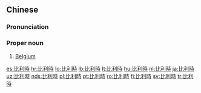 {{also|比利时}}
==Chinese==
{{zh-forms|s=比利时|gloss=-}}

===Pronunciation===
{{zh-pron
|m=Bǐlìshí
|c=bei2 lei6 si4
|h=pfs=Pí-li-sṳ̀
|mn=Pí-lī-sî
|w=2pi li zr
|cat=pn
}}
{{attention|wuu|please check}}

===Proper noun===
{{zh-proper noun}}

# [[Belgium]]

{{zh-cat|Countries}}

[[es:比利時]]
[[hr:比利時]]
[[lo:比利時]]
[[lb:比利時]]
[[lt:比利時]]
[[hu:比利時]]
[[nl:比利時]]
[[ja:比利時]]
[[uz:比利時]]
[[nds:比利時]]
[[pl:比利時]]
[[pt:比利時]]
[[ro:比利時]]
[[fi:比利時]]
[[sv:比利時]]
[[tr:比利時]]